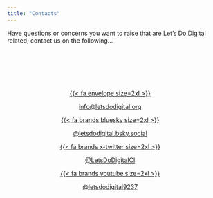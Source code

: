 ```yaml
---
title: "Contacts"
---
```

Have questions or concerns you want to raise that are Let’s Do Digital related, contact us on the following...

::::: {.grid style="padding-left: 3.5em; padding-right: 5.5em; padding-top: 5.5em;"}

:::: {.g-col-12 .g-col-md-6 style="text-align:center;"}
[{{< fa envelope size=2xl >}}](mailto:info@letsdodigital.org)

[info@letsdodigital.org](mailto:info@letsdodigital.org)
::::

:::: {.g-col-12 .g-col-md-6 style="text-align:center;"}
[{{< fa brands bluesky size=2xl >}}](https://bsky.app/profile/letsdodigital.bsky.social)

[@letsdodigital.bsky.social](https://bsky.app/profile/letsdodigital.bsky.social)
::::

:::: {.g-col-12 .g-col-md-6 style="text-align:center;"}
[{{< fa brands x-twitter size=2xl >}}](https://twitter.com/LetsDoDigitalCI)

[@LetsDoDigitalCI](https://twitter.com/LetsDoDigitalCI)
::::

:::: {.g-col-12 .g-col-md-6 style="text-align:center;"}
[{{< fa brands youtube size=2xl >}}](http://www.youtube.com/@letsdodigital9237)

[@letsdodigital9237](http://www.youtube.com/@letsdodigital9237)
::::

:::::